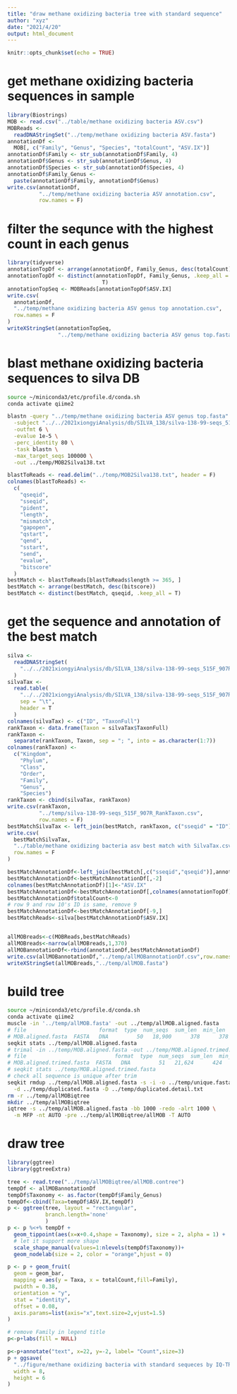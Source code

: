 ```yaml
---
title: "draw methane oxidizing bacteria tree with standard sequence"
author: "xyz"
date: "2021/4/20"
output: html_document
---
```


```r
knitr::opts_chunk$set(echo = TRUE)
```

# get methane oxidizing bacteria sequences in sample

```r
library(Biostrings)
MOB <- read.csv("../table/methane oxidizing bacteria ASV.csv")
MOBReads <-
  readDNAStringSet("../temp/methane oxidizing bacteria ASV.fasta")
annotationDf <-
  MOB[, c("Family", "Genus", "Species", "totalCount", "ASV.IX")]
annotationDf$Family <- str_sub(annotationDf$Family, 4)
annotationDf$Genus <- str_sub(annotationDf$Genus, 4)
annotationDf$Species <- str_sub(annotationDf$Species, 4)
annotationDf$Family_Genus <-
  paste(annotationDf$Family, annotationDf$Genus)
write.csv(annotationDf,
          "../temp/methane oxidizing bacteria ASV annotation.csv",
          row.names = F)
```

# filter the sequnce with the highest count in each genus

```r
library(tidyverse)
annotationTopDf <- arrange(annotationDf, Family_Genus, desc(totalCount))
annotationTopDf <- distinct(annotationTopDf, Family_Genus, .keep_all =
                              T)
annotationTopSeq <- MOBReads[annotationTopDf$ASV.IX]
write.csv(
  annotationDf,
  "../temp/methane oxidizing bacteria ASV genus top annotation.csv",
  row.names = F
)
writeXStringSet(annotationTopSeq,
                "../temp/methane oxidizing bacteria ASV genus top.fasta")
```

# blast methane oxidizing bacteria sequences to silva DB

```bash
source ~/miniconda3/etc/profile.d/conda.sh
conda activate qiime2

blastn -query "../temp/methane oxidizing bacteria ASV genus top.fasta" \
  -subject "../../2021xiongyiAnalysis/db/SILVA_138/silva-138-99-seqs_515F_907R/dna-sequences.fasta"\
  -outfmt 6 \
  -evalue 1e-5 \
  -perc_identity 80 \
  -task blastn \
  -max_target_seqs 100000 \
  -out ../temp/MOB2Silva138.txt
```

```r
blastToReads <- read.delim("../temp/MOB2Silva138.txt", header = F)
colnames(blastToReads) <-
  c(
    "qseqid",
    "sseqid",
    "pident",
    "length",
    "mismatch",
    "gapopen",
    "qstart",
    "qend",
    "sstart",
    "send",
    "evalue",
    "bitscore"
  )
bestMatch <- blastToReads[blastToReads$length >= 365, ]
bestMatch <- arrange(bestMatch, desc(bitscore))
bestMatch <- distinct(bestMatch, qseqid, .keep_all = T)
```

# get the sequence and annotation of the best match 

```r
silva <-
  readDNAStringSet(
    "../../2021xiongyiAnalysis/db/SILVA_138/silva-138-99-seqs_515F_907R/dna-sequences.fasta"
  )
silvaTax <-
  read.table(
    "../../2021xiongyiAnalysis/db/SILVA_138/silva-138-99-seqs_515F_907R/taxonomy.tsv",
    sep = "\t",
    header = T
  )
colnames(silvaTax) <- c("ID", "TaxonFull")
rankTaxon <- data.frame(Taxon = silvaTax$TaxonFull)
rankTaxon <-
  separate(rankTaxon, Taxon, sep = "; ", into = as.character(1:7))
colnames(rankTaxon) <-
  c("Kingdom",
    "Phylum",
    "Class",
    "Order",
    "Family",
    "Genus",
    "Species")
rankTaxon <- cbind(silvaTax, rankTaxon)
write.csv(rankTaxon,
          "../temp/silva-138-99-seqs_515F_907R_RankTaxon.csv",
          row.names = F)
bestMatchSilvaTax <- left_join(bestMatch, rankTaxon, c("sseqid" = "ID"))
write.csv(
  bestMatchSilvaTax,
  "../table/methane oxidizing bacteria asv best match with SilvaTax.csv",
  row.names = F
)

bestMatchAnnotationDf<-left_join(bestMatch[,c("sseqid","qseqid")],annotationTopDf,c("qseqid" = "ASV.IX"))
bestMatchAnnotationDf<-bestMatchAnnotationDf[,-2]
colnames(bestMatchAnnotationDf)[1]<-"ASV.IX"
bestMatchAnnotationDf<-bestMatchAnnotationDf[,colnames(annotationTopDf)]
bestMatchAnnotationDf$totalCount<-0
# row 9 and row 10's ID is same, remove 9
bestMatchAnnotationDf<-bestMatchAnnotationDf[-9,]
bestMatchReads<-silva[bestMatchAnnotationDf$ASV.IX]


allMOBreads<-c(MOBReads,bestMatchReads)
allMOBreads<-narrow(allMOBreads,1,370)
allMOBannotationDf<-rbind(annotationDf,bestMatchAnnotationDf)
write.csv(allMOBannotationDf,"../temp/allMOBannotationDf.csv",row.names = F)
writeXStringSet(allMOBreads,"../temp/allMOB.fasta")
```

# build tree

```bash
source ~/miniconda3/etc/profile.d/conda.sh
conda activate qiime2
muscle -in '../temp/allMOB.fasta' -out ../temp/allMOB.aligned.fasta
# file                       format  type  num_seqs  sum_len  min_len  avg_len  max_len
# MOB.aligned.fasta  FASTA   DNA         50   18,900      378      378      378
seqkit stats ../temp/allMOB.aligned.fasta
# trimal -in ../temp/MOB.aligned.fasta -out ../temp/MOB.aligned.trimed.fasta -gt 0.20 -cons 40
# file                            format  type  num_seqs  sum_len  min_len  avg_len  max_len
# MOB.aligned.trimed.fasta  FASTA   DNA         51   21,624      424      424      424
# seqkit stats ../temp/MOB.aligned.trimed.fasta
# check all sequence is unique after trim
seqkit rmdup ../temp/allMOB.aligned.fasta -s -i -o ../temp/unique.fasta  \
  -d ../temp/duplicated.fasta -D ../temp/duplicated.detail.txt
rm -r ../temp/allMOBiqtree
mkdir ../temp/allMOBiqtree
iqtree -s ../temp/allMOB.aligned.fasta -bb 1000 -redo -alrt 1000 \
  -m MFP -nt AUTO -pre ../temp/allMOBiqtree/allMOB -T AUTO
```

# draw tree

```r
library(ggtree)
library(ggtreeExtra)

tree <- read.tree("../temp/allMOBiqtree/allMOB.contree")
tempDf <- allMOBannotationDf
tempDf$Taxonomy <- as.factor(tempDf$Family_Genus)
tempDf<-cbind(Taxa=tempDf$ASV.IX,tempDf)
p <- ggtree(tree, layout = "rectangular",
            branch.length='none'
            )
p <- p %<+% tempDf +
  geom_tippoint(aes(x=x+0.4,shape = Taxonomy), size = 2, alpha = 1) +
  # let it support more shape
  scale_shape_manual(values=1:nlevels(tempDf$Taxonomy))+
  geom_nodelab(size = 2, color = "orange",hjust = 0)

p <- p + geom_fruit(
  geom = geom_bar,
  mapping = aes(y = Taxa, x = totalCount,fill=Family),
  pwidth = 0.38,
  orientation = "y",
  stat = "identity",
  offset = 0.08,
  axis.params=list(axis="x",text.size=2,vjust=1.5)
)

# remove Family in legend title
p<-p+labs(fill = NULL)

p<-p+annotate("text", x=22, y=-2, label= "Count",size=3)
p + ggsave(
  "../figure/methane oxidizing bacteria with standard sequeces by IQ-TREE.pdf",
  width = 8,
  height = 6
)
```